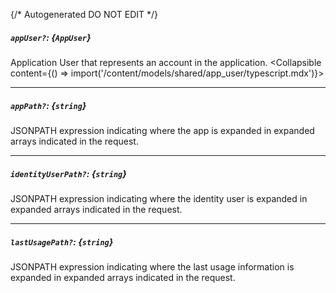 {/* Autogenerated DO NOT EDIT  */}

##### `appUser?`: *{`AppUser`}*
Application User that represents an account in the application.
<Collapsible content={() => import('/content/models/shared/app_user/typescript.mdx')}>
</Collapsible>

---
##### `appPath?`: *{`string`}*
JSONPATH expression indicating where the app is expanded in expanded arrays indicated in the request.

---
##### `identityUserPath?`: *{`string`}*
JSONPATH expression indicating where the identity user is expanded in expanded arrays indicated in the request.

---
##### `lastUsagePath?`: *{`string`}*
JSONPATH expression indicating where the last usage information is expanded in expanded arrays indicated in the request.

